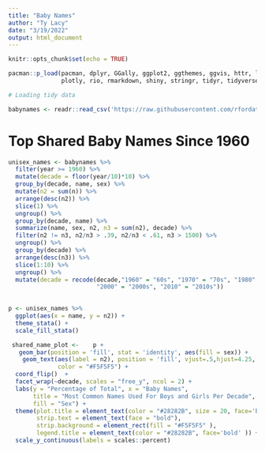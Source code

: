 ```yaml
---
title: "Baby Names"
author: "Ty Lacy"
date: "3/19/2022"
output: html_document
---
```


```r
knitr::opts_chunk$set(echo = TRUE)

pacman::p_load(pacman, dplyr, GGally, ggplot2, ggthemes, ggvis, httr, lubridate,
               plotly, rio, rmarkdown, shiny, stringr, tidyr, tidyverse)

```

```r
# Loading tidy data

babynames <- readr::read_csv('https://raw.githubusercontent.com/rfordatascience/tidytuesday/master/data/2022/2022-03-22/babynames.csv')
```

# Top Shared Baby Names Since 1960

```r

unisex_names <- babynames %>%
  filter(year >= 1960) %>%
  mutate(decade = floor(year/10)*10) %>%
  group_by(decade, name, sex) %>%
  mutate(n2 = sum(n)) %>% 
  arrange(desc(n2)) %>% 
  slice(1) %>%
  ungroup() %>% 
  group_by(decade, name) %>%
  summarize(name, sex, n2, n3 = sum(n2), decade) %>%
  filter(n2 != n3, n2/n3 > .39, n2/n3 < .61, n3 > 1500) %>%
  ungroup() %>% 
  group_by(decade) %>% 
  arrange(desc(n3)) %>% 
  slice(1:10) %>% 
  ungroup() %>% 
  mutate(decade = recode(decade,"1960" = "60s", "1970" = "70s", "1980" = "80s", "1990" = "90s",
                         "2000" = "2000s", "2010" = "2010s"))
 
```



```r
p <- unisex_names %>% 
  ggplot(aes(x = name, y = n2)) +
  theme_stata() +
  scale_fill_stata()

 shared_name_plot <-    p +
   geom_bar(position = 'fill', stat = 'identity', aes(fill = sex)) +
    geom_text(aes(label = n2), position = 'fill', vjust=.5,hjust=4.25, size=3, 
              color = "#F5F5F5") +
  coord_flip()  +
  facet_wrap(~decade, scales = "free_y", ncol = 2) +
  labs(y = "Percentage of Total", x = "Baby Names",
       title = "Most Common Names Used For Boys and Girls Per Decade",
       fill = "Sex") +
  theme(plot.title = element_text(color = "#28282B", size = 20, face='bold'),
        strip.text = element_text(face = "bold"),
        strip.background = element_rect(fill = "#F5F5F5" ),
        legend.title = element_text(color = "#28282B", face='bold' )) + 
  scale_y_continuous(labels = scales::percent)
 
```
